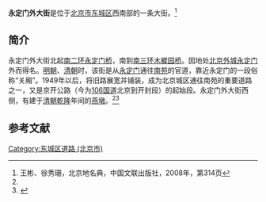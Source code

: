 {{Coord|39.8647135|116.3995438|type:landmark_region:CN-11_source:GoogleMaps|display=title}}
{{Infobox China Road
|路牌类型 = Beijing
|道路方向 = NS
|中文道路名称 = 永定门外大街
|道路名称拼音 = YONGDINGMENWAI DAJIE
|图片 =File:Yandun1.JPG
|图片说明 = 永定门外大街西侧的[[燕墩|燕墩]]
|道路属性 = 
|道路总长度 = 
|车速限制 = 
|行车线数量 = 
|所在地区 = [[北京市|北京市]][[东城区_(北京市)|东城区]]
|起点 = [[永定门桥|永定门桥]]
|终点 = [[木樨园桥|木樨园桥]]
|路段主要建筑 =[[燕墩|燕墩]]<br>[[人口文化园|人口文化园]]<br>[[景泰公园|景泰公园]]<br>[[汇才中学|汇才中学]]<br>[[百荣世贸商城|百荣世贸商城]]
}}
'''永定门外大街'''是位于[[北京市|北京市]][[东城区_(北京市)|东城区]]西南部的一条大街。<ref name=bjdmd>王彬、徐秀珊，北京地名典，中国文联出版社，2008年，第314页</ref>

==简介==
永定门外大街北起[[北京二环路|南二环]][[永定门桥|永定门桥]]，南到[[北京三环路|南三环]][[木樨园桥|木樨园桥]]。因地处[[北京外城|北京外城]][[永定门|永定门]]外而得名。[[明朝|明朝]]、[[清朝|清朝]]时，该街是从[[永定门|永定门]]通往[[南苑|南苑]]的官道，靠近永定门的一段俗称“关厢”。1949年以后，将旧路展宽并铺装，成为北京城区通往南苑的重要道路之一，又是京开公路（今为[[106国道|106国道]]北京到开封段）的起始段。永定门外大街西侧，有建于[[清朝|清朝]][[乾隆|乾隆]]年间的[[燕墩|燕墩]]。<ref name=bjdmd/><ref>{{Cite web |url=http://www.scio.gov.cn/zt2008/2008bjay/djtc/wbjhc/200802/t150439.htm |title=第五章——画角重檐，国务院新闻办网，2008-02-25 |access-date=2013-12-29 |archive-date=2015-09-24 |archive-url=https://web.archive.org/web/20150924095409/http://www.scio.gov.cn/zt2008/2008bjay/djtc/wbjhc/200802/t150439.htm |dead-url=no }}</ref>

==参考文献==
{{reflist}}

{{北京南中轴路}}
[[Category:东城区道路_(北京市)|Category:东城区道路 (北京市)]]